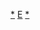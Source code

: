 {{asbox
| icon      = {{Politician icon|Europe|30}}
| subject   = 與歐洲政治人物相關的
| qualifier = 
| category  = 歐洲政治人物小作品
| tempsort  = *
| name      = Template:Europe-politician-stub
}}
<noinclude>
[[Category:歐洲政治人物小作品|*]]
[[Category:政治人物小作品模板|E]]
[[Category:歐洲人物小作品模板|*]]
</noinclude>